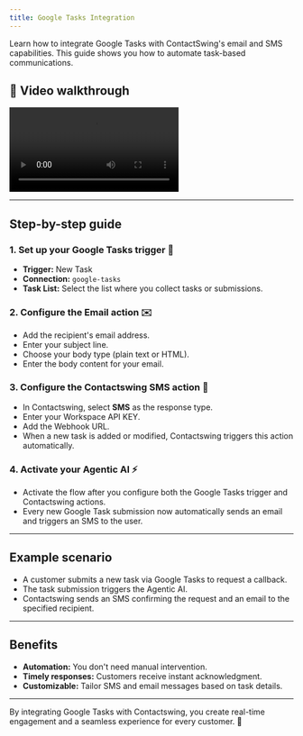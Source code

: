 ```yaml
---
title: Google Tasks Integration
---
```


Learn how to integrate Google Tasks with ContactSwing's email and SMS capabilities. This guide shows you how to automate task-based communications.

## 🎥 Video walkthrough

<div class="card-video">
  <video src="https://storage.googleapis.com/helpsessionvideos/Contactswing/Videos/tasks.mp4" autoplay playsinline controls title="Google Tasks to Contactswing Workflow"></video>
</div>

---

## Step-by-step guide

### 1. Set up your Google Tasks trigger 📝
- **Trigger:** New Task
- **Connection:** `google-tasks`
- **Task List:** Select the list where you collect tasks or submissions.

### 2. Configure the Email action ✉️
- Add the recipient's email address.
- Enter your subject line.
- Choose your body type (plain text or HTML).
- Enter the body content for your email.

### 3. Configure the Contactswing SMS action 💬
- In Contactswing, select **SMS** as the response type.
- Enter your Workspace API KEY.
- Add the Webhook URL.
- When a new task is added or modified, Contactswing triggers this action automatically.

### 4. Activate your Agentic AI ⚡
- Activate the flow after you configure both the Google Tasks trigger and Contactswing actions.
- Every new Google Task submission now automatically sends an email and triggers an SMS to the user.

---

## Example scenario
- A customer submits a new task via Google Tasks to request a callback.
- The task submission triggers the Agentic AI.
- Contactswing sends an SMS confirming the request and an email to the specified recipient.

---

## Benefits
- **Automation:** You don't need manual intervention.
- **Timely responses:** Customers receive instant acknowledgment.
- **Customizable:** Tailor SMS and email messages based on task details.

---

By integrating Google Tasks with Contactswing, you create real-time engagement and a seamless experience for every customer. 🤖
